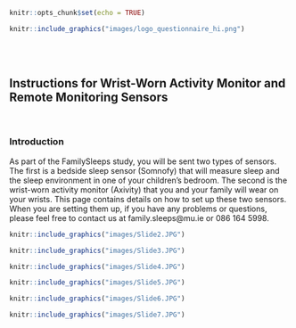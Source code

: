
```r
knitr::opts_chunk$set(echo = TRUE)
```


```r
knitr::include_graphics("images/logo_questionnaire_hi.png")
```

<br><br> <!-- Add two line breaks -->

##  Instructions for Wrist-Worn Activity Monitor and Remote Monitoring Sensors
&nbsp;

###  Introduction
As part of the FamilySleeps study, you will be sent two types of sensors. The first is a bedside sleep sensor (Somnofy) that will measure sleep and the sleep environment in one of your children’s bedroom. The second is the wrist-worn activity monitor (Axivity) that you and your family will wear on your wrists. This page contains details on how to set up these two sensors. When you are setting them up, if you have any problems or questions, please feel free to contact us at family.sleeps@mu.ie or 086 164 5998.
&nbsp;

```r
knitr::include_graphics("images/Slide2.JPG")
```

```r
knitr::include_graphics("images/Slide3.JPG")
```

```r
knitr::include_graphics("images/Slide4.JPG")
```

```r
knitr::include_graphics("images/Slide5.JPG")
```

```r
knitr::include_graphics("images/Slide6.JPG")
```

```r
knitr::include_graphics("images/Slide7.JPG")
```

